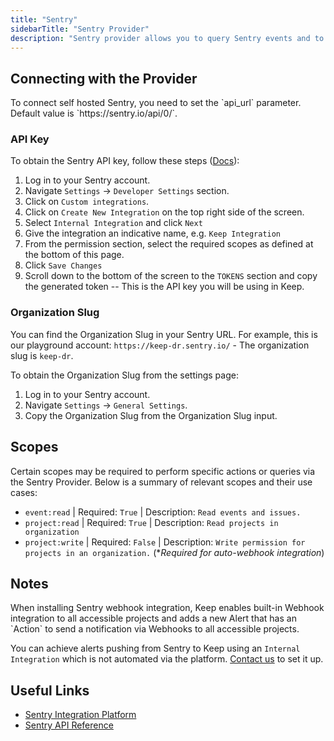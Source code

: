 ```yaml
---
title: "Sentry"
sidebarTitle: "Sentry Provider"
description: "Sentry provider allows you to query Sentry events and to pull/push alerts from Sentry"
---
```


<AutoGeneratedSnippet />

## Connecting with the Provider

<Note>
To connect self hosted Sentry, you need to set the `api_url` parameter. Default value is `https://sentry.io/api/0/`.
</Note>

### API Key

To obtain the Sentry API key, follow these steps ([Docs](https://docs.sentry.io/product/integrations/integration-platform/?original_referrer=https%3A%2F%2Fwww.google.com%2F#internal-integrations)):

1. Log in to your Sentry account.
2. Navigate `Settings` -> `Developer Settings` section.
3. Click on `Custom integrations`.
4. Click on `Create New Integration` on the top right side of the screen.
5. Select `Internal Integration` and click `Next`
6. Give the integration an indicative name, e.g. `Keep Integration`
7. From the permission section, select the required scopes as defined at the bottom of this page.
8. Click `Save Changes`
9. Scroll down to the bottom of the screen to the `TOKENS` section and copy the generated token -- This is the API key you will be using in Keep.

### Organization Slug

You can find the Organization Slug in your Sentry URL.
For example, this is our playground account: `https://keep-dr.sentry.io/` - The organization slug is `keep-dr`.

To obtain the Organization Slug from the settings page:

1. Log in to your Sentry account.
2. Navigate `Settings` -> `General Settings`.
3. Copy the Organization Slug from the Organization Slug input.

## Scopes

Certain scopes may be required to perform specific actions or queries via the Sentry Provider. Below is a summary of relevant scopes and their use cases:

- `event:read`
  | Required: `True`
  | Description: `Read events and issues.`
- `project:read`
  | Required: `True`
  | Description: `Read projects in organization`
- `project:write`
  | Required: `False`
  | Description: `Write permission for projects in an organization.` (\*_Required for auto-webhook integration_)

## Notes

<Note>
When installing Sentry webhook integration, Keep enables built-in Webhook integration to all accessible projects and adds a new Alert that has an `Action` to send a notification via Webhooks to all accessible projects.

You can achieve alerts pushing from Sentry to Keep using an `Internal Integration` which is not automated via the platform. [Contact us](mailto:founder@keephq.dev) to set it up.

</Note>

## Useful Links

- [Sentry Integration Platform](https://docs.sentry.io/product/integrations/integration-platform/)
- [Sentry API Reference](https://docs.sentry.io/api/)
